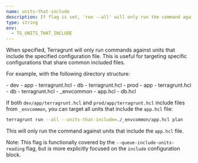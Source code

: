 ```yaml
---
name: units-that-include
description: If flag is set, 'run --all' will only run the command against Terragrunt units that include the specified file.
type: string
env:
  - TG_UNITS_THAT_INCLUDE
---
```



When specified, Terragrunt will only run commands against units that include the specified configuration file. This is useful for targeting specific configurations that share common included files.

For example, with the following directory structure:

<FileTree>
- dev
  - app
    - terragrunt.hcl
  - db
    - terragrunt.hcl
- prod
  - app
    - terragrunt.hcl
  - db
    - terragrunt.hcl
- _envcommon
  - app.hcl
  - db.hcl
</FileTree>

If both `dev/app/terragrunt.hcl` and `prod/app/terragrunt.hcl` include files from `_envcommon`, you can target all units that include the `app.hcl` file:

```bash
terragrunt run --all --units-that-include=./_envcommon/app.hcl plan
```

This will only run the command against units that include the `app.hcl` file.

Note: This flag is functionally covered by the `--queue-include-units-reading` flag, but is more explicitly focused on the `include` configuration block.
